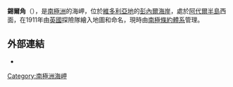 {{coord|71|22|S|170|14|E|display=title}}

'''錫爾角'''（{{lang-en|Seal Point}}），是[[南極洲|南極洲]]的海岬，位於[[維多利亞地|維多利亞地]]的[[彭內爾海岸|彭內爾海岸]]，處於[[阿代爾半島|阿代爾半島]]西面，在1911年由[[英國|英國]]探險隊繪入地圖和命名，現時由[[南極條約體系|南極條約體系]]管理。

==外部連結==
* {{usgs-gazetteer}}

{{Antarctica-geo-stub}}
[[Category:南極洲海岬|Category:南極洲海岬]]